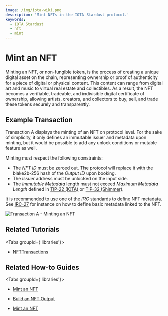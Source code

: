 ```yaml
---
image: /img/iota-wiki.png
description: 'Mint NFTs in the IOTA Stardust protocol.'
keywords:
  - IOTA Stardust
  - nft
  - mint
---
```



# Mint an NFT

Minting an NFT, or non-fungible token, is the process of creating a unique digital asset on the chain, representing
ownership or proof of authenticity for a piece of digital or physical content. This content can range from digital art
and music to virtual real estate and collectibles. As a result, the NFT becomes a verifiable, tradeable, and indivisible
digital certificate of ownership, allowing artists, creators, and collectors to buy, sell, and trade these tokens
securely and transparently.

## Example Transaction

Transaction A displays the minting of an NFT on protocol level. For the sake of simplicity, it only defines an immutable
issuer and metadata upon minting, but it would be possible to add any unlock conditions or mutable feature as well.

Minting must respect the following constraints:

- The _NFT ID_ must be zeroed out. The protocol will replace it with the blake2b-256 hash of the _Output ID_ upon booking.
- The _Issuer_ address must be unlocked on the input side.
- The _Immutable Metadata_ length must not exceed _Maximum Metadata Length_ defined in
  [TIP-22 (IOTA)](https://github.com/Wollac/protocol-rfcs/blob/protocol-parameters/tips/TIP-0022/tip-0022.md) or
  [TIP-32 (Shimmer)](https://github.com/iotaledger/tips/blob/shimmer-params/tips/TIP-0032/tip-0032.md).

It is recommended to use one of the _IRC_ standards to define NFT metadata. See
[IRC-27](https://github.com/Kami-Labs/tips/blob/main/tips/TIP-0027/tip-0027.md) for instance on how to define basic
metadata linked to the NFT.

![Transaction A - Minting an NFT](/img/stardust_explanations/stardust_ledger_anatomy/nft_transaction/tx_A.svg)

## Related Tutorials

<Tabs groupId={'libraries'}>
<TabItem value="iota.js" label="iota.js">

- [NFTTransactions](https://wiki.iota.org/shimmer/iotajs/tutorials/nft-transactions/introduction/)

</TabItem>
</Tabs>

## Related How-to Guides

<Tabs groupId={'libraries'}>
<TabItem value="wallet.rs" label="wallet.rs" >

- [Mint an NFT](https://wiki.iota.org/shimmer/wallet.rs/how_tos/NFT/mint_nft/)

</TabItem>
<TabItem value='iota.rs' label='iota.rs'>

- [Build an NFT Output](https://wiki.iota.org/shimmer/iota.rs/how_tos/build_nft_output/)

</TabItem>
<TabItem value="iota.js" label="iota.js">

- [Mint an NFT](https://wiki.iota.org/shimmer/iotajs/how_tos/mint_nft/)

</TabItem>
</Tabs>
